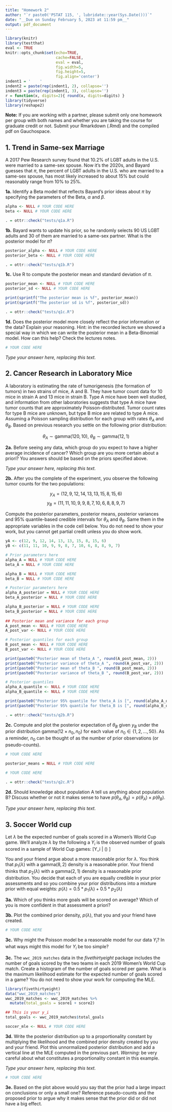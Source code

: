 ```yaml
---
title: "Homework 2"
author: "`r paste0('PSTAT 115, ', lubridate::year(Sys.Date()))`"
date: "__Due on Sunday February 5, 2023 at 11:59 pm__"
output: pdf_document
---
```


```r
library(knitr)
library(testthat)
eval <- TRUE
knitr::opts_chunk$set(echo=TRUE, 
                      cache=FALSE,
                      eval = eval,
                      fig.width=5, 
                      fig.height=5,
                      fig.align='center')
indent1 = '    '
indent2 = paste(rep(indent1, 2), collapse='')
indent3 = paste(rep(indent1, 3), collapse='')
r = function(x, digits=2){ round(x, digits=digits) }
library(tidyverse)
library(reshape2)
```

__Note:__ If you are working with a partner, please submit only one homework per group with both names and whether you are taking the course for graduate credit or not.  Submit your Rmarkdown (.Rmd) and the compiled pdf on Gauchospace.

## 1. Trend in Same-sex Marriage

A 2017 Pew Research survey found that 10.2% of LGBT adults in the U.S. were married to a same-sex spouse. Now it’s the 2020s, and Bayard guesses that $\pi$, the percent of LGBT adults in the U.S. who are married to a same-sex spouse, has most likely increased to about 15% but could reasonably range from 10% to 25%.

**1a.** Identify a Beta model that reflects Bayard’s prior ideas about $\pi$ by specifying the parameters of the Beta, $\alpha$ and $\beta$.

```r
alpha <- NULL # YOUR CODE HERE
beta <- NULL # YOUR CODE HERE
```

```r
. = ottr::check("tests/q1a.R")
```


**1b.** Bayard wants to update his prior, so he randomly selects 90 US LGBT adults and 30 of them are married to a same-sex partner. What is the posterior model for $\pi$?

```r
posterior_alpha <- NULL # YOUR CODE HERE
posterior_beta <- NULL # YOUR CODE HERE
```

```r
. = ottr::check("tests/q1b.R")
```

**1c.** Use R to compute the posterior mean and standard deviation of $\pi$.

```r
posterior_mean <- NULL # YOUR CODE HERE
posterior_sd <- NULL # YOUR CODE HERE

print(sprintf("The posterior mean is %f", posterior_mean))
print(sprintf("The posterior sd is %f", posterior_sd))
```

```r
. = ottr::check("tests/q1c.R")
```



**1d.** Does the posterior model more closely reflect the prior information or the data? Explain your reasoning. Hint: in the recorded lecture we showed a special way in which we can write the posterior mean in a Beta-Binomial model.  How can this help? Check the lectures notes.

```r
# YOUR CODE HERE
```

_Type your answer here, replacing this text._
 
## 2. Cancer Research in Laboratory Mice

A laboratory is estimating the rate of tumorigenesis (the formation of tumors) in two strains of mice, A and B.  They have tumor count data for 10 mice in strain A and 13 mice in strain B.  Type A mice have been well studied, and information from other laboratories suggests that type A mice have tumor counts that are approximately Poisson-distributed. Tumor count rates for type B mice are unknown, but type B mice are related to type A mice. Assuming a Poisson sampling distribution for each group with rates $\theta_A$ and $\theta_B$. Based on previous research you settle on the following prior distribution:

$$ \theta_A \sim \text{gamma}(120, 10),\ \theta_B\sim\text{gamma}(12, 1)$$ 

**2a.** Before seeing any data, which group do you expect to have a higher average incidence of cancer?  Which group are you more certain about a priori? You answers should be based on the priors specified above.

_Type your answer here, replacing this text._

    
**2b.**  After you the complete of the experiment, you  observe the following tumor counts for the two populations: 

$$y_A = (12,9,12,14,13,13,15,8,15,6)$$
$$y_B = (11,11,10,9,9,8,7,10,6,8,8,9,7)$$
    
Compute the posterior parameters, posterior means, posterior variances and 95% quantile-based credible intervals for $\theta_A$ and $\theta_B$.  Same them in the appropriate variables in the code cell below.  You do not need to show your work, but you cannot get partial credit unless you do show work.

```r
yA <- c(12, 9, 12, 14, 13, 13, 15, 8, 15, 6)
yB <- c(11, 11, 10, 9, 9, 8, 7, 10, 6, 8, 8, 9, 7)

# Prior parameters here
alpha_A = NULL # YOUR CODE HERE
beta_A = NULL # YOUR CODE HERE

alpha_B = NULL # YOUR CODE HERE
beta_B = NULL # YOUR CODE HERE

# Posterior parameters here
alpha_A_posterior = NULL # YOUR CODE HERE
beta_A_posterior = NULL # YOUR CODE HERE

alpha_B_posterior = NULL # YOUR CODE HERE
beta_B_posterior = NULL # YOUR CODE HERE
            
## Posterior mean and variance for each group        
A_post_mean <- NULL # YOUR CODE HERE
A_post_var <- NULL # YOUR CODE HERE

# Posterior quantiles for each group
B_post_mean <- NULL # YOUR CODE HERE
B_post_var <- NULL # YOUR CODE HERE

print(paste0("Posterior mean of theta_A ", round(A_post_mean, 2)))
print(paste0("Posterior variance of theta_A ", round(A_post_var, 2)))
print(paste0("Posterior mean of theta_B ", round(B_post_mean, 2)))
print(paste0("Posterior variance of theta_B ", round(B_post_var, 2)))

# Posterior quantiles
alpha_A_quantile <- NULL # YOUR CODE HERE
alpha_B_quantile <- NULL # YOUR CODE HERE

print(paste0("Posterior 95% quantile for theta_A is [", round(alpha_A_quantile[1],2), ", ", round(alpha_A_quantile[2], 2), "]"))
print(paste0("Posterior 95% quantile for theta_B is [", round(alpha_B_quantile[1],2), ", ", round(alpha_B_quantile[2], 2), "]"))
```

```r
. = ottr::check("tests/q2b.R")
```


        
**2c.** Compute and plot the posterior expectation of $\theta_B$ given $y_B$ under the prior distribution  $\text{gamma}(12\times n_0, n_0)$ for each value of $n_0 \in \{1,2,...,50\}$. As a reminder, $n_0$ can be thought of as the number of prior observations (or pseudo-counts).  

```r

# YOUR CODE HERE

posterior_means = NULL # YOUR CODE HERE

# YOUR CODE HERE
```

```r
. = ottr::check("tests/q2c.R")
```



**2d.** Should knowledge about population A tell us anything about population B? Discuss whether or not it makes sense to have $p(\theta_A, \theta_B) = p(\theta_A) \times p(\theta_B)$.  

_Type your answer here, replacing this text._


\vspace{.2in}


## 3. Soccer World cup
Let $\lambda$ be the expected number of goals scored in a Women’s World Cup game. We’ll analyze $\lambda$ by the following a $Y_i$ is the observed number of goals scored in a sample of World Cup games:
\[Y_i | \lambda  \stackrel{ind}{\sim} \text{Pois}(\lambda) \]

You and your friend argue about a more reasonable prior for $\lambda$.    You think that $p_1(\lambda)$ with a $\text{gamma}(8, 2)$ density is a reasonable prior. Your friend thinks that $p_2(\lambda)$ with a $\text{gamma}(2, 1)$ density is a reasonable prior distribution.  You decide that each of you are equally credible in your prior assessments and so you combine your prior distributions into a mixture prior with equal weights: $p(\lambda) = 0.5 * p_1(\lambda) + 0.5 * p_2(\lambda)$

**3a.** Which of you thinks more goals will be scored on average? Which of you is more confident in that assessment a priori?

**3b.** Plot the combined prior density, $p(\lambda)$, that you and your friend have created.

```r
# YOUR CODE HERE
```

**3c.** Why might the Poisson model be a reasonable model for our data $Y_i$? In what ways might this model for $Y_i$ be too simple?

**3c.** The `wwc_2019_matches` data in the *fivethirtyeight* package includes the number of goals scored by the two teams in each 2019 Women’s World Cup match. Create a histogram of the number of goals scored per game.  What is the maximum likelihood estimate for the expected number of goals scored in a game? You do not need to show your work for computing the MLE.

```r
library(fivethirtyeight)
data("wwc_2019_matches")
wwc_2019_matches <- wwc_2019_matches %>% 
  mutate(total_goals = score1 + score2)

## This is your y_i
total_goals <- wwc_2019_matches$total_goals
```

```r
soccer_mle <- NULL # YOUR CODE HERE
```

**3d.** Write the posterior distribution up to a proportionality constant by multiplying the likelihood and the combined prior density created by you and your friend. Plot this unnormalized posterior distribution and add a vertical line at the MLE computed in the previous part. _Warning:_ be very careful about what constitutes a proportionality constant in this example.    
    

_Type your answer here, replacing this text._

```r
# YOUR CODE HERE
```

**3e.** Based on the plot above would you say that the prior had a large impact on conclusions or only a small one? Reference pseudo-counts and the proposed prior to argue why it makes sense that the prior did or did not have a big effect.

  